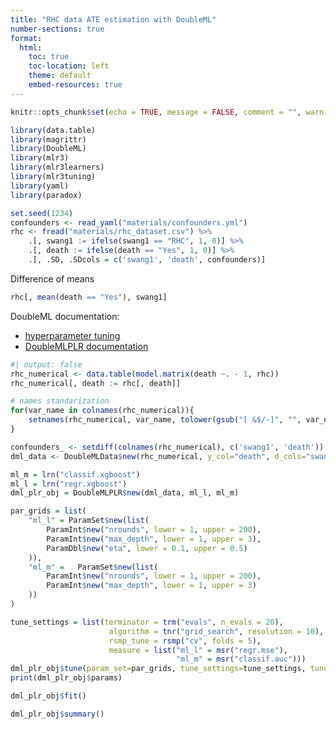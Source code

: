 ```yaml
---
title: "RHC data ATE estimation with DoubleML"
number-sections: true
format:
  html:
    toc: true
    toc-location: left
    theme: default
    embed-resources: true
---
```


```r
knitr::opts_chunk$set(echo = TRUE, message = FALSE, comment = "", warning = FALSE)
```


```r
library(data.table)
library(magrittr)
library(DoubleML)
library(mlr3)
library(mlr3learners)
library(mlr3tuning)
library(yaml)
library(paradox)

set.seed(1234)
confounders <- read_yaml("materials/confounders.yml")
rhc <- fread("materials/rhc_dataset.csv") %>%
    .[, swang1 := ifelse(swang1 == "RHC", 1, 0)] %>%
    .[, death := ifelse(death == "Yes", 1, 0)] %>%
    .[, .SD, .SDcols = c('swang1', 'death', confounders)]
```

Difference of means
```r
rhc[, mean(death == "Yes"), swang1]
```

DoubleML documentation:

- [hyperparameter tuning](https://docs.doubleml.org/stable/guide/learners.html#r-learners-and-hyperparameters)
- [DoubleMLPLR documentation](https://docs.doubleml.org/r/stable/reference/DoubleMLPLR.html#method-DoubleMLPLR-tune)

```r
#| output: false
rhc_numerical <- data.table(model.matrix(death ~. - 1, rhc))
rhc_numerical[, death := rhc[, death]]

# names standarization
for(var_name in colnames(rhc_numerical)){
    setnames(rhc_numerical, var_name, tolower(gsub("[ &$/-]", "", var_name)))
}

confounders_ <- setdiff(colnames(rhc_numerical), c('swang1', 'death'))
dml_data <- DoubleMLData$new(rhc_numerical, y_col="death", d_cols="swang1", x_cols = confounders_)

ml_m = lrn("classif.xgboost")
ml_l = lrn("regr.xgboost")
dml_plr_obj = DoubleMLPLR$new(dml_data, ml_l, ml_m)

par_grids = list(
    "ml_l" = ParamSet$new(list(
        ParamInt$new("nrounds", lower = 1, upper = 200),
        ParamInt$new("max_depth", lower = 1, upper = 3),
        ParamDbl$new("eta", lower = 0.1, upper = 0.5)
    )),
    "ml_m" =   ParamSet$new(list(
        ParamInt$new("nrounds", lower = 1, upper = 200),
        ParamInt$new("max_depth", lower = 1, upper = 3)
    ))
)

tune_settings = list(terminator = trm("evals", n_evals = 20),
                      algorithm = tnr("grid_search", resolution = 10),
                      rsmp_tune = rsmp("cv", folds = 5),
                      measure = list("ml_l" = msr("regr.mse"),
                                     "ml_m" = msr("classif.auc")))
dml_plr_obj$tune(param_set=par_grids, tune_settings=tune_settings, tune_on_fold=TRUE)
print(dml_plr_obj$params)

dml_plr_obj$fit()
```


```r
dml_plr_obj$summary()
```